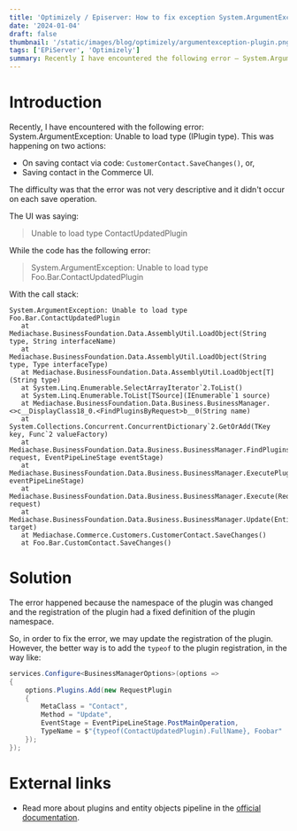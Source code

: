 ```yaml
---
title: 'Optimizely / Episerver: How to fix exception System.ArgumentException: Unable to load type (IPlugin type)'
date: '2024-01-04'
draft: false
thumbnail: '/static/images/blog/optimizely/argumentexception-plugin.png'
tags: ['EPiServer', 'Optimizely']
summary: Recently I have encountered the following error — System.ArgumentException, Unable to load type (IPlugin type). This post will show you how to fix it.
---
```


# Introduction

Recently, I have encountered with the following error: System.ArgumentException: Unable to load type (IPlugin type). This was happening on two actions:

- On saving contact via code: `CustomerContact.SaveChanges()`, or,
- Saving contact in the Commerce UI.

The difficulty was that the error was not very descriptive and it didn't occur on each save operation.

The UI was saying:

> Unable to load type ContactUpdatedPlugin

While the code has the following error:

> System.ArgumentException: Unable to load type Foo.Bar.ContactUpdatedPlugin

With the call stack:

```text
System.ArgumentException: Unable to load type Foo.Bar.ContactUpdatedPlugin
   at Mediachase.BusinessFoundation.Data.AssemblyUtil.LoadObject(String type, String interfaceName)
   at Mediachase.BusinessFoundation.Data.AssemblyUtil.LoadObject(String type, Type interfaceType)
   at Mediachase.BusinessFoundation.Data.AssemblyUtil.LoadObject[T](String type)
   at System.Linq.Enumerable.SelectArrayIterator`2.ToList()
   at System.Linq.Enumerable.ToList[TSource](IEnumerable`1 source)
   at Mediachase.BusinessFoundation.Data.Business.BusinessManager.<>c__DisplayClass18_0.<FindPluginsByRequest>b__0(String name)
   at System.Collections.Concurrent.ConcurrentDictionary`2.GetOrAdd(TKey key, Func`2 valueFactory)
   at Mediachase.BusinessFoundation.Data.Business.BusinessManager.FindPluginsByRequest(Request request, EventPipeLineStage eventStage)
   at Mediachase.BusinessFoundation.Data.Business.BusinessManager.ExecutePlugins(EventPipeLineStage eventPipeLineStage)
   at Mediachase.BusinessFoundation.Data.Business.BusinessManager.Execute(Request request)
   at Mediachase.BusinessFoundation.Data.Business.BusinessManager.Update(EntityObject target)
   at Mediachase.Commerce.Customers.CustomerContact.SaveChanges()
   at Foo.Bar.CustomContact.SaveChanges()

```

# Solution

The error happened because the namespace of the plugin was changed and the registration of the plugin had a fixed definition of the plugin namespace.

So, in order to fix the error, we may update the registration of the plugin. However, the better way is to add the `typeof` to the plugin registration, in the way like:

```csharp
services.Configure<BusinessManagerOptions>(options =>
{
    options.Plugins.Add(new RequestPlugin
    {
        MetaClass = "Contact",
        Method = "Update",
        EventStage = EventPipeLineStage.PostMainOperation,
        TypeName = $"{typeof(ContactUpdatedPlugin).FullName}, Foobar"
    });
});
```

# External links

* Read more about plugins and entity objects pipeline in the [official documentation](https://docs.developers.optimizely.com/customized-commerce/docs/working-with-entity-objects).